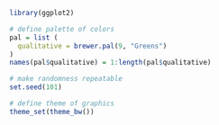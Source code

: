 ```r
library(ggplot2)

# define palette of colors
pal = list (
  qualitative = brewer.pal(9, "Greens")
)
names(pal$qualitative) = 1:length(pal$qualitative)

# make randomness repeatable
set.seed(101)

# define theme of graphics
theme_set(theme_bw())

```


